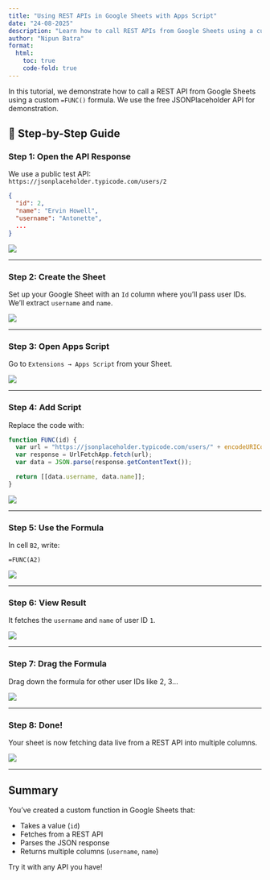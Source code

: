 ```yaml
---
title: "Using REST APIs in Google Sheets with Apps Script"
date: "24-08-2025"
description: "Learn how to call REST APIs from Google Sheets using a custom Apps Script function."
author: "Nipun Batra"
format:
  html:
    toc: true
    code-fold: true
---
```


In this tutorial, we demonstrate how to call a REST API from Google Sheets using a custom `=FUNC()` formula. We use the free JSONPlaceholder API for demonstration.

## 🔧 Step-by-Step Guide

### Step 1: Open the API Response

We use a public test API:  
`https://jsonplaceholder.typicode.com/users/2`

```json
{
  "id": 2,
  "name": "Ervin Howell",
  "username": "Antonette",
  ...
}
```

![](1.png)

---

### Step 2: Create the Sheet

Set up your Google Sheet with an `Id` column where you’ll pass user IDs.  
We’ll extract `username` and `name`.

![](2.png)

---

### Step 3: Open Apps Script

Go to `Extensions → Apps Script` from your Sheet.

![](3.png)

---

### Step 4: Add Script

Replace the code with:

```js
function FUNC(id) {
  var url = "https://jsonplaceholder.typicode.com/users/" + encodeURIComponent(id);
  var response = UrlFetchApp.fetch(url);
  var data = JSON.parse(response.getContentText());

  return [[data.username, data.name]];
}
```

![](4.png)

---

### Step 5: Use the Formula

In cell `B2`, write:

```excel
=FUNC(A2)
```

![](5.png)

---

### Step 6: View Result

It fetches the `username` and `name` of user ID `1`.

![](6.png)

---

### Step 7: Drag the Formula

Drag down the formula for other user IDs like 2, 3...

![](7.png)

---

### Step 8: Done!

Your sheet is now fetching data live from a REST API into multiple columns.

![](8.png)

---

## Summary

You’ve created a custom function in Google Sheets that:

- Takes a value (`id`)
- Fetches from a REST API
- Parses the JSON response
- Returns multiple columns (`username`, `name`)

Try it with any API you have!
